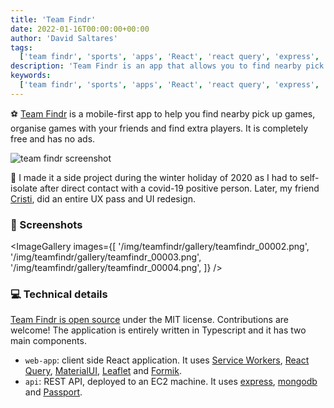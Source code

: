 ```yaml
---
title: 'Team Findr'
date: 2022-01-16T00:00:00+00:00
author: 'David Saltares'
tags:
  ['team findr', 'sports', 'apps', 'React', 'react query', 'express', 'mongodb']
description: 'Team Findr is an app that allows you to find nearby pick up games, organise games with your friends and find extra players'
keywords:
  ['team findr', 'sports', 'apps', 'React', 'react query', 'express', 'mongodb']
---
```


⚽ [Team Findr](https://teamfindr.saltares.com) is a mobile-first app to help you find nearby pick up games, organise games with your friends and find extra players. It is completely free and has no ads.

![team findr screenshot](/img/teamfindr/teamfindr_00001.webp)

🦠 I made it a side project during the winter holiday of 2020 as I had to self-isolate after direct contact with a covid-19 positive person. Later, my friend [Cristi](https://www.linkedin.com/in/cristian-iordan-26b1abb7/), did an entire UX pass and UI redesign.

### 📸 Screenshots

<ImageGallery
  images={[
    '/img/teamfindr/gallery/teamfindr_00002.png',
    '/img/teamfindr/gallery/teamfindr_00003.png',
    '/img/teamfindr/gallery/teamfindr_00004.png',
  ]}
/>

### 💻 Technical details

[Team Findr is open source](https://github.com/dsaltares/teamfindr) under the MIT license. Contributions are welcome! The application is entirely written in Typescript and it has two main components.

- `web-app`: client side React application. It uses [Service Workers](https://developer.mozilla.org/en-US/docs/Web/API/Service_Worker_API), [React Query](https://react-query.tanstack.com/), [MaterialUI](https://mui.com/getting-started/usage/), [Leaflet](https://leafletjs.com/) and [Formik](https://formik.org/).
- `api`: REST API, deployed to an EC2 machine. It uses [express](https://expressjs.com/), [mongodb](https://www.mongodb.com/) and [Passport](https://www.passportjs.org/).
